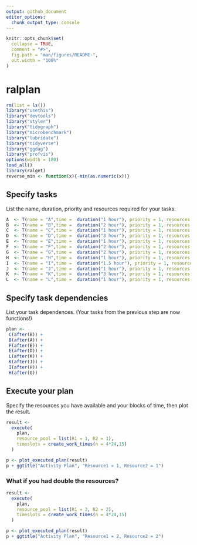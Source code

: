 ```yaml
---
output: github_document
editor_options: 
  chunk_output_type: console
---
```


<!-- README.md is generated from README.Rmd. Please edit that file -->

```r
knitr::opts_chunk$set(
  collapse = TRUE,
  comment = "#>",
  fig.path = "man/figures/README-",
  out.width = "100%"
)

```

# ralplan

```r
rm(list = ls())
library("usethis")
library("devtools")
library("styler")
library("tidygraph")
library("microbenchmark")
library("lubridate")
library("tidyverse")
library("ggdag")
library("profvis")
options(width = 180)
load_all()
library(ralget)
reverse_min <- function(x){-min(as.numeric(x))}
```

## Specify tasks 
List the name, duration, priority and resources required for your tasks.
```r
A  <- T(name = "A",time =  duration("1 hour"), priority = 1, resources = list(R1 = 1))
B  <- T(name = "B",time =  duration("2 hour"), priority = 1, resources = list(R1 = 1))
C  <- T(name = "C",time =  duration("1 hour"), priority = 1, resources = list(R1 = 1))
D  <- T(name = "D",time =  duration("3 hour"), priority = 1, resources = list(R1 = 1))
E  <- T(name = "E",time =  duration("1 hour"), priority = 1, resources = list(R1 = 1))
F  <- T(name = "F",time =  duration("2 hour"), priority = 1, resources = list(R1 = 1))
G  <- T(name = "G",time =  duration("2 hour"), priority = 1, resources = list(R2 = 1))
H  <- T(name = "H",time =  duration("1 hour"), priority = 1, resources = list(R2 = 1))
I  <- T(name = "I",time =  duration("1.5 hour"), priority = 1, resources = list(R2 = 1))
J  <- T(name = "J",time =  duration("1 hour"), priority = 1, resources = list(R2 = 1))
K  <- T(name = "K",time =  duration("3 hour"), priority = 1, resources = list(R2 = 1))
L  <- T(name = "L",time =  duration("1 hour"), priority = 1, resources = list(R2 = 1))

```


## Specify task dependencies
List your task dependences. (Your tasks from the previous step are now functions!)
```r
plan <- 
 C(after(B)) + 
 B(after(A)) +
 F(after(E)) + 
 E(after(D)) +
 L(after(K)) + 
 K(after(J)) +
 I(after(H)) + 
 H(after(G))

```

## Execute your plan
Specify the resources you have available and your blocks of time, then plot the result.
```r
result <- 
  execute( 
    plan, 
    resource_pool = list(R1 = 1, R2 = 1),
    timeslots = create_work_times(n = 4*24,15)
  )

p <- plot_executed_plan(result)
p + ggtitle("Activity Plan", "Resource1 = 1, Resource2 = 1") 
```

### What if you had double the resources?
```r
result <- 
  execute( 
    plan, 
    resource_pool = list(R1 = 2, R2 = 2),
    timeslots = create_work_times(n = 4*24,15)
  )

p <- plot_executed_plan(result)
p + ggtitle("Activity Plan", "Resource1 = 2, Resource2 = 2") 
```
